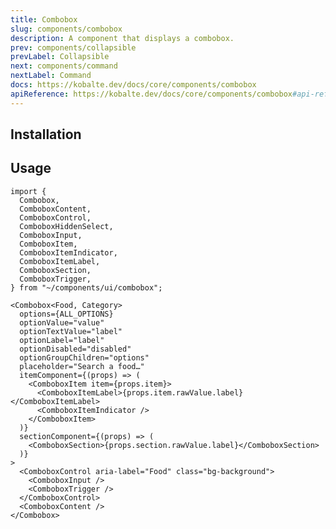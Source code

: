 ```yaml
---
title: Combobox
slug: components/combobox
description: A component that displays a combobox.
prev: components/collapsible
prevLabel: Collapsible
next: components/command
nextLabel: Command
docs: https://kobalte.dev/docs/core/components/combobox
apiReference: https://kobalte.dev/docs/core/components/combobox#api-reference
---
```



<PreviewTabs demoCode={ComboboxDemoCode}>
  <ComboboxDemo client:only="solid-js" />
</PreviewTabs>

## Installation

<InstallationTabs name="combobox" code={ComboboxCode} />

## Usage

```tsx
import {
  Combobox,
  ComboboxContent,
  ComboboxControl,
  ComboboxHiddenSelect,
  ComboboxInput,
  ComboboxItem,
  ComboboxItemIndicator,
  ComboboxItemLabel,
  ComboboxSection,
  ComboboxTrigger,
} from "~/components/ui/combobox";
```

```tsx
<Combobox<Food, Category>
  options={ALL_OPTIONS}
  optionValue="value"
  optionTextValue="label"
  optionLabel="label"
  optionDisabled="disabled"
  optionGroupChildren="options"
  placeholder="Search a food…"
  itemComponent={(props) => (
    <ComboboxItem item={props.item}>
      <ComboboxItemLabel>{props.item.rawValue.label}</ComboboxItemLabel>
      <ComboboxItemIndicator />
    </ComboboxItem>
  )}
  sectionComponent={(props) => (
    <ComboboxSection>{props.section.rawValue.label}</ComboboxSection>
  )}
>
  <ComboboxControl aria-label="Food" class="bg-background">
    <ComboboxInput />
    <ComboboxTrigger />
  </ComboboxControl>
  <ComboboxContent />
</Combobox>
```
